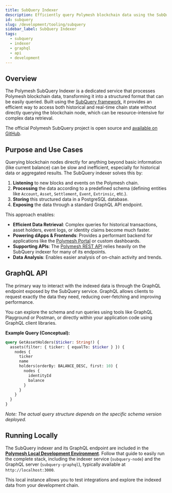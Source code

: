 ```yaml
---
title: SubQuery Indexer
description: Efficiently query Polymesh blockchain data using the SubQuery indexer and GraphQL API
id: subquery
slug: /development/tooling/subquery
sidebar_label: SubQuery Indexer
tags:
  - subquery
  - indexer
  - graphql
  - api
  - development
---
```


## Overview

The Polymesh SubQuery Indexer is a dedicated service that processes Polymesh blockchain data, transforming it into a structured format that can be easily queried. Built using the [SubQuery framework](https://subquery.network/), it provides an efficient way to access both historical and real-time chain state without directly querying the blockchain node, which can be resource-intensive for complex data retrieval.

The official Polymesh SubQuery project is open source and [available on GitHub](https://github.com/PolymeshAssociation/polymesh-subquery).

## Purpose and Use Cases

Querying blockchain nodes directly for anything beyond basic information (like current balance) can be slow and inefficient, especially for historical data or aggregated results. The SubQuery indexer solves this by:

1.  **Listening** to new blocks and events on the Polymesh chain.
2.  **Processing** the data according to a predefined schema (defining entities like `Account`, `Asset`, `Settlement`, `Event`, `Extrinsic`, etc.).
3.  **Storing** this structured data in a PostgreSQL database.
4.  **Exposing** the data through a standard GraphQL API endpoint.

This approach enables:

-   **Efficient Data Retrieval**: Complex queries for historical transactions, asset holders, event logs, or identity claims become much faster.
-   **Powering dApps & Frontends**: Provides a performant backend for applications like the [Polymesh Portal](https://portal.polymesh.network/) or custom dashboards.
-   **Supporting APIs**: The [Polymesh REST API](/development/tooling/rest-api) relies heavily on the SubQuery indexer for many of its endpoints.
-   **Data Analysis**: Enables easier analysis of on-chain activity and trends.

## GraphQL API

The primary way to interact with the indexed data is through the GraphQL endpoint exposed by the SubQuery service. GraphQL allows clients to request exactly the data they need, reducing over-fetching and improving performance.

You can explore the schema and run queries using tools like GraphQL Playground or Postman, or directly within your application code using GraphQL client libraries.

**Example Query (Conceptual):**

```graphql
query GetAssetHolders($ticker: String!) {
  assets(filter: { ticker: { equalTo: $ticker } }) {
    nodes {
      ticker
      name
      holders(orderBy: BALANCE_DESC, first: 10) {
        nodes {
          identityId
          balance
        }
      }
    }
  }
}
```

_Note: The actual query structure depends on the specific schema version deployed._

## Running Locally

The SubQuery indexer and its GraphQL endpoint are included in the [**Polymesh Local Development Environment**](/development/tooling/local-setup). Follow that guide to easily run the complete stack, including the indexer service (`subquery-node`) and the GraphQL server (`subquery-graphql`), typically available at `http://localhost:3000`.

This local instance allows you to test integrations and explore the indexed data from your development chain.